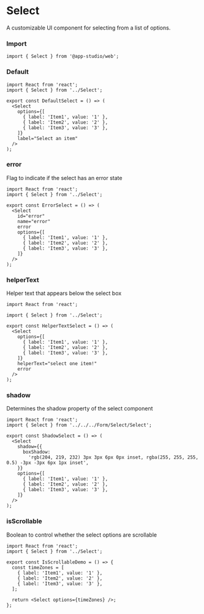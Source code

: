 # Select

A customizable UI component for selecting from a list of options.

### **Import**
  ```tsx
  import { Select } from '@app-studio/web';
  ```

### **Default**
```tsx
import React from 'react';
import { Select } from '../Select';

export const DefaultSelect = () => (
  <Select
    options={[
      { label: 'Item1', value: '1' },
      { label: 'Item2', value: '2' },
      { label: 'Item3', value: '3' },
    ]}
    label="Select an item"
  />
);

```

### **error**
Flag to indicate if the select has an error state

```tsx
import React from 'react';
import { Select } from '../Select';

export const ErrorSelect = () => (
  <Select
    id="error"
    name="error"
    error
    options={[
      { label: 'Item1', value: '1' },
      { label: 'Item2', value: '2' },
      { label: 'Item3', value: '3' },
    ]}
  />
);

```

### **helperText**
Helper text that appears below the select box

```tsx
import React from 'react';

import { Select } from '../Select';

export const HelperTextSelect = () => (
  <Select
    options={[
      { label: 'Item1', value: '1' },
      { label: 'Item2', value: '2' },
      { label: 'Item3', value: '3' },
    ]}
    helperText="select one item!"
    error
  />
);

```

### **shadow**
Determines the shadow property of the select component

```tsx
import React from 'react';
import { Select } from '../../../Form/Select/Select';

export const ShadowSelect = () => (
  <Select
    shadow={{
      boxShadow:
        'rgb(204, 219, 232) 3px 3px 6px 0px inset, rgba(255, 255, 255, 0.5) -3px -3px 6px 1px inset',
    }}
    options={[
      { label: 'Item1', value: '1' },
      { label: 'Item2', value: '2' },
      { label: 'Item3', value: '3' },
    ]}
  />
);

```

### **isScrollable**
Boolean to control whether the select options are scrollable

```tsx
import React from 'react';
import { Select } from '../Select';

export const IsScrollableDemo = () => {
  const timeZones = [
    { label: 'Item1', value: '1' },
    { label: 'Item2', value: '2' },
    { label: 'Item3', value: '3' },
  ];

  return <Select options={timeZones} />;
};

```

